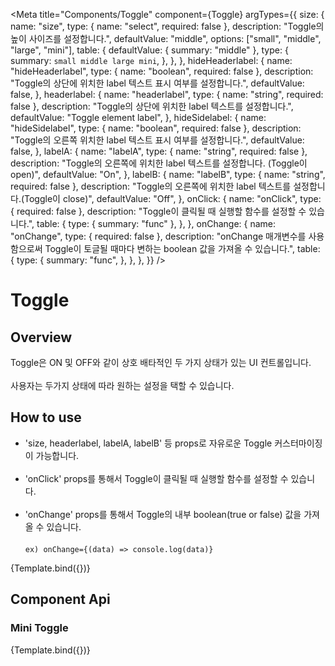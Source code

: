 
<Meta
  title="Components/Toggle"
  component={Toggle}
  argTypes={{
    size: {
      name: "size",
      type: { name: "select", required: false },
      description: "Toggle의 높이 사이즈를 설정합니다.",
      defaultValue: "middle",
      options: ["small", "middle", "large", "mini"],
      table: {
        defaultValue: { summary: "middle" },
        type: {
          summary: `small middle large mini`,
        },
      },
    },
    hideHeaderlabel: {
      name: "hideHeaderlabel",
      type: { name: "boolean", required: false },
      description:
        "Toggle의 상단에 위치한 label 텍스트 표시 여부를 설정합니다.",
      defaultValue: false,
    },
    headerlabel: {
      name: "headerlabel",
      type: { name: "string", required: false },
      description: "Toggle의 상단에 위치한 label 텍스트를 설정합니다.",
      defaultValue: "Toggle element label",
    },
    hideSidelabel: {
      name: "hideSidelabel",
      type: { name: "boolean", required: false },
      description:
        "Toggle의 오른쪽 위치한 label 텍스트 표시 여부를 설정합니다.",
      defaultValue: false,
    },
    labelA: {
      name: "labelA",
      type: { name: "string", required: false },
      description:
        "Toggle의 오른쪽에 위치한 label 텍스트를 설정합니다. (Toggle이 open)",
      defaultValue: "On",
    },
    labelB: {
      name: "labelB",
      type: { name: "string", required: false },
      description:
        "Toggle의 오른쪽에 위치한 label 텍스트를 설정합니다.(Toggle이 close)",
      defaultValue: "Off",
    },
    onClick: {
      name: "onClick",
      type: { required: false },
      description: "Toggle이 클릭될 때 실행할 함수를 설정할 수 있습니다.",
      table: {
        type: { summary: "func" },
      },
    },
    onChange: {
      name: "onChange",
      type: { required: false },
      description:
        "onChange 매개변수를 사용함으로써 Toggle이 토글될 때마다 변하는 boolean 값을 가져올 수 있습니다.",
      table: {
        type: {
          summary: "func",
        },
      },
    },
  }}
/>

# Toggle

## Overview

Toggle은 ON 및 OFF와 같이 상호 배타적인 두 가지 상태가 있는 UI 컨트롤입니다. <br/><br/>
사용자는 두가지 상태에 따라 원하는 설정을 택할 수 있습니다.


## How to use

- 'size, headerlabel, labelA, labelB' 등 props로 자유로운 Toggle 커스터마이징이 가능합니다.<br /><br />
- 'onClick' props를 통해서 Toggle이 클릭될 때 실행할 함수를 설정할 수 있습니다.<br /><br />
- 'onChange' props를 통해서 Toggle의 내부 boolean(true or false) 값을 가져올 수 있습니다.<br /><br />
  `ex) onChange={(data) => console.log(data)}`

<Canvas>
  <Story name="Default" args={{}}>
    {Template.bind({})}
  </Story>
</Canvas>

## Component Api

<ArgsTable story="Default" />

### Mini Toggle

<Canvas>
  <Story name="Mini Toggle" args={{ size: "mini" }}>
    {Template.bind({})}
  </Story>
</Canvas>
